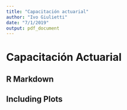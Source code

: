 ```yaml
---
title: "Capacitación actuarial"
author: "Ivo Giulietti"
date: "7/1/2019"
output: pdf_document
---
```



# Capacitación Actuarial 

## R Markdown


## Including Plots

